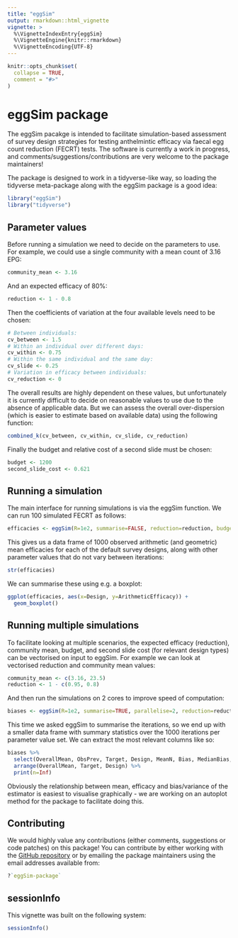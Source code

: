 ```yaml
---
title: "eggSim"
output: rmarkdown::html_vignette
vignette: >
  %\VignetteIndexEntry{eggSim}
  %\VignetteEngine{knitr::rmarkdown}
  %\VignetteEncoding{UTF-8}
---
```


```r
knitr::opts_chunk$set(
  collapse = TRUE,
  comment = "#>"
)
```

# eggSim package

The eggSim pacakge is intended to facilitate simulation-based assessment of survey design strategies for testing anthelmintic efficacy via faecal egg count reduction (FECRT) tests.  The software is currently a work in progress, and comments/suggestions/contributions are very welcome to the package maintainers!

The package is designed to work in a tidyverse-like way, so loading the tidyverse meta-package along with the eggSim package is a good idea:

```r
library("eggSim")
library("tidyverse")
```

## Parameter values

Before running a simulation we need to decide on the parameters to use. For example, we could use a single community with a mean count of 3.16 EPG:

```r
community_mean <- 3.16
```

And an expected efficacy of 80%:

```r
reduction <- 1 - 0.8
```

Then the coefficients of variation at the four available levels need to be chosen:

```r
# Between individuals:
cv_between <- 1.5
# Within an individual over different days:
cv_within <- 0.75
# Within the same individual and the same day:
cv_slide <- 0.25
# Variation in efficacy between individuals:
cv_reduction <- 0
```

The overall results are highly dependent on these values, but unfortunately it is currently difficult to decide on reasonable values to use due to the absence of applicable data. But we can assess the overall over-dispersion (which is easier to estimate based on available data) using the following function:

```r
combined_k(cv_between, cv_within, cv_slide, cv_reduction)
```

Finally the budget and relative cost of a second slide must be chosen:

```r
budget <- 1200
second_slide_cost <- 0.621
```

## Running a simulation

The main interface for running simulations is via the eggSim function. We can run 100 simulated FECRT as follows:

```r
efficacies <- eggSim(R=1e2, summarise=FALSE, reduction=reduction, budget=budget, second_slide_cost=second_slide_cost, community_mean=community_mean, cv_between=cv_between, cv_within=cv_within, cv_slide=cv_slide, cv_reduction=cv_reduction)
```

This gives us a data frame of 1000 observed arithmetic (and geometric) mean efficacies for each of the default survey designs, along with other parameter values that do not vary between iterations:

```r
str(efficacies)
```

We can summarise these using e.g. a boxplot:

```r
ggplot(efficacies, aes(x=Design, y=ArithmeticEfficacy)) +
  geom_boxplot()
```

## Running multiple simulations

To facilitate looking at multiple scenarios, the expected efficacy (reduction), community mean, budget, and second slide cost (for relevant design types) can be vectorised on input to eggSim. For example we can look at vectorised reduction and community mean values:

```r
community_mean <- c(3.16, 23.5)
reduction <- 1 - c(0.95, 0.8)
```

And then run the simulations on 2 cores to improve speed of computation:

```r
biases <- eggSim(R=1e2, summarise=TRUE, parallelise=2, reduction=reduction, budget=budget, second_slide_cost=second_slide_cost, community_mean=community_mean, cv_between=cv_between, cv_within=cv_within, cv_slide=cv_slide, cv_reduction=cv_reduction)
```

This time we asked eggSim to summarise the iterations, so we end up with a smaller data frame with summary statistics over the 1000 iterations per parameter value set. We can extract the most relevant columns like so:

```r
biases %>%
  select(OverallMean, ObsPrev, Target, Design, MeanN, Bias, MedianBias, Variance) %>%
  arrange(OverallMean, Target, Design) %>%
  print(n=Inf)
```

Obviously the relationship between mean, efficacy and bias/variance of the estimator is easiest to visualise graphically - we are working on an autoplot method for the package to facilitate doing this.


## Contributing

We would highly value any contributions (either comments, suggestions or code patches) on this package!  You can contribute by either working with the [GitHub repository](https://github.com/ku-awdc/eggSim) or by emailing the package maintainers using the email addresses available from:

```r
?`eggSim-package`
```

## sessionInfo

This vignette was built on the following system:

```r
sessionInfo()
```

